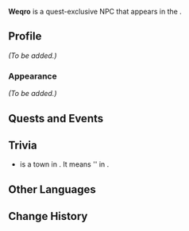 {{Meta
<!-- Remove this template after adding the missing info -->
|missing_NPC_profile  = yes
<!--
|missing_NPC_idle     = yes
|missing_NPC_dialogue = yes
-->
}}
{{Character Infobox
|type             = Quest NPC
|image            = NPC Weqro.png
|realname         = <!-- Optional, if different from in-game name -->
|deceased         = <!-- Past (for deceased prior to events of the game) or free response -->
|region           = Natlan
|location         = Natlan
|affiliation      = Children of Echoes
|title            = 

|ancestry         = <!-- Clan/family -->
|father           = 
|mother           = 
|spouse           = 
|sibling          = 
|child            = 
|relative         = 

|voiceEN          = 
|voiceCN          = 
|voiceJP          = 
|voiceKR          = 
}}
'''Weqro''' is a quest-exclusive NPC that appears in the {{Quest|Black Stone Under a White Stone}}.
<!--
==Location==
{{subst:#tag:gallery|
NPC Location {{subst:#titleparts:{{subst:PAGENAME}}}}.png{{subst:!}}{{subst:#titleparts:{{subst:PAGENAME}}}}'s location
NPC Location {{subst:#titleparts:{{subst:PAGENAME}}}} Context.png{{subst:!}}Additional context
}}
-->
==Profile==
<!--Detailed story/lore information goes here.-->
''(To be added.)''

===Appearance===
<!--Keep appearance section short and concise. Limit to 2 paragraphs with 3-4 sentences each.-->
''(To be added.)''

==Quests and Events==
{{Quests and Events}}
<!--
==Idle Quotes==
{{Dialogue Start}}
: {{DIcon|Idle}} {{Tx}}
:: {{A|VO {{subst:#titleparts:{{subst:PAGENAME}}}} 01.ogg}} "{{Tx}}"
{{Dialogue End}}

==Dialogue==
{{Dialogue Start}}
:'''{{subst:#titleparts:{{subst:PAGENAME}}}}:''' 
:{{DIcon}}
{{Dialogue End}}
<!--
==Event Dialogue==
===Event Name===
{{Dialogue Start}}
:'''{{subst:#titleparts:{{subst:PAGENAME}}}}:'''
{{Dialogue End}}
-->
== Trivia ==

* {{W|Wukro|Weqro}} is a town in {{W|Tigray Region|Tigray, Ethiopia}}. It means '{{W|Rock-cut architecture|rock-cut architecture}}' in {{W|Tigrinya language|Tigrinya}}.

==Other Languages==
{{Other Languages|default_hidden=1
|en      = Weqro
|zhs     = 万奎洛
|zhs_rm  = Wànkuíluò
|zht     = 萬奎洛
|zht_rm  = Wànkuíluò
|ja      = ウェクロ
|ja_rm   = Wekuro
|ko      = 위크로
|es      = Weqro
|fr      = Weqro
|ru      = Векро
|th      = Weqro
|vi      = Weqro
|de      = Weqro
|id      = Weqro
|pt      = Weqro
|tr      = Weqro
|it      = Weqro
}}

==Change History==
{{Change History|5.0}}
<!--
==References==
{{Reflist}}
-->
